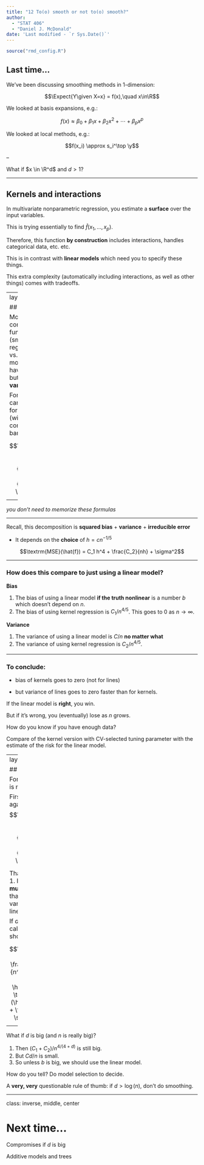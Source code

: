 ```yaml
---
title: "12 To(o) smooth or not to(o) smooth?"
author: 
  - "STAT 406"
  - "Daniel J. McDonald"
date: 'Last modified - `r Sys.Date()`'
---
```


```r
source("rmd_config.R")
```


## Last time...

$$\newcommand{\Expect}[1]{E\left[ #1 \right]}
\newcommand{\Var}[1]{\mathrm{Var}\left[ #1 \right]}
\newcommand{\Cov}[2]{\mathrm{Cov}\left[#1,\ #2\right]}
\newcommand{\given}{\ \vert\ }
\newcommand{\R}{\mathbb{R}}
\newcommand{\tr}[1]{\mbox{tr}(#1)}
\newcommand{\X}{\mathbf{X}}
\newcommand{\y}{\mathbf{y}}$$

We've been discussing smoothing methods in 1-dimension:

$$\Expect{Y\given X=x} = f(x),\quad x\in\R$$

We looked at basis expansions, e.g.:

$$f(x) \approx \beta_0 + \beta_1 x + \beta_2 x^2 + \cdots + \beta_p x^p$$ 

We looked at local methods, e.g.:

$$f(x_i) \approx  s_i^\top \y$$

--

What if $x \in \R^d$ and $d>1$?

---


## Kernels and interactions

In multivariate nonparametric regression, you estimate a __surface__ over the input variables.

This is trying essentially to find $\widehat{f}(x_1,\ldots,x_p)$.

Therefore, this function __by construction__ includes interactions, handles categorical data, etc. etc.

This is in contrast with __linear models__ which need you to specify these things.

This extra complexity (automatically including interactions, as well as other things) comes with tradeoffs.

---
layout: true

## Issue 1

More complicated functions (smooth Kernel regressions vs. linear models) tend to have __lower bias__ but __higher variance__.

For $d=1$, one can show that for kernels (with the correct bandwidth)

$$\textrm{MSE}(\hat{f}) = \frac{C_1}{n^{4/5}} + \frac{C_2}{n^{4/5}} + \sigma^2$$ 

---

_you don't need to memorize these formulas_

---

Recall, this decomposition is **squared bias** + **variance** + **irreducible error**

* It depends on the **choice** of $h = cn^{-1/5}$

$$\textrm{MSE}(\hat{f}) = C_1 h^4 + \frac{C_2}{nh} + \sigma^2$$ 



---

### How does this compare to just using a linear model?

__Bias__  
    
1. The bias of using a linear model **if the truth nonlinear** is a number $b$ which doesn't depend on $n$.
2. The bias of using kernel regression is $C_1/n^{4/5}$. This goes to 0 as $n\rightarrow\infty$.
  
__Variance__

1. The variance of using a linear model is $C/n$ **no matter what**
2. The variance of using kernel regression is $C_2/n^{4/5}$.

---

### To conclude: 

* bias of kernels goes to zero (not for lines)

* but variance of lines goes to zero faster than for kernels.

If the linear model is **right**, you win. 

But if it's wrong, you (eventually) lose as $n$ grows.

How do you know if you have enough data? 

Compare of the kernel version with CV-selected tuning parameter with the estimate of the risk for the linear model.

---
layout: false

## Issue 2

For $d>1$, there is more trouble.

First, lets look again at 
$$\textrm{MSE}(\hat{f}) = \frac{C_1}{n^{4/5}} + \frac{C_2}{n^{4/5}} + \sigma^2$$ 

That is for $d=1$. It's not __that much__ slower than $C/n$, the variance for linear models.

If $d>1$ similar calculations show,

$$\textrm{MSE}(\hat f) = \frac{C_1+C_2}{n^{4/(4+d)}} + \sigma^2 \hspace{2em} \textrm{MSE}(\hat \beta)  = b + \frac{Cd}{n} + \sigma^2 .$$

--

What if $d$ is big (and $n$ is really big)?

1. Then $(C_1 + C_2) / n^{4/(4+d)}$ is still big.
2. But $Cd / n$ is small.
3. So unless $b$ is big, we should use the linear model.
  
How do you tell? Do model selection to decide.

A __very, very__ questionable rule of thumb: if $d>\log(n)$, don't do smoothing.

---
class: inverse, middle, center

# Next time...

Compromises if _d_ is big

Additive models and trees

